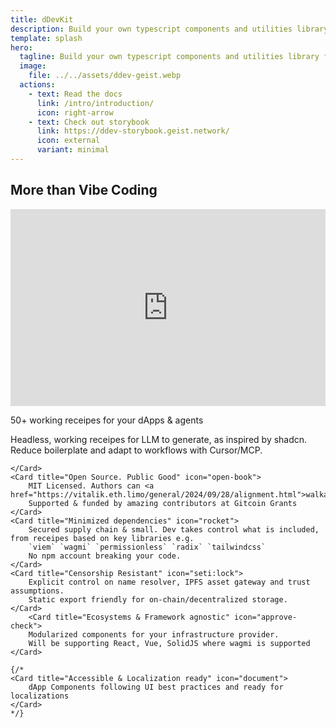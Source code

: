 ```yaml
---
title: dDevKit 
description: Build your own typescript components and utilities library for dApps and agents
template: splash
hero:
  tagline: Build your own typescript components and utilities library for dApps and agents
  image:
    file: ../../assets/ddev-geist.webp
  actions:
    - text: Read the docs
      link: /intro/introduction/
      icon: right-arrow
    - text: Check out storybook
      link: https://ddev-storybook.geist.network/
      icon: external
      variant: minimal
---
```



<div class="m-10">

## More than Vibe Coding


<div class="container" style="position: relative; padding-bottom: 62.5%; height: 0;">

<iframe src="https://www.loom.com/embed/cd20a6f784234b4b817200115cc880e7?sid=1ecce48d-387d-4e23-b628-560e91ce32bb" frameborder="0" webkitallowfullscreen mozallowfullscreen allowfullscreen style="position: absolute; top: 0; left: 0; width: 100%; height: 100%;"></iframe>

</div>

50+ working receipes for your dApps & agents 

</div>


<CardGrid stagger>
	<Card title="Open Code. AI-Ready" icon="puzzle">
		Headless, working receipes for LLM to generate, as inspired by shadcn.
		Reduce boilerplate and adapt to workflows with Cursor/MCP.
		
	</Card>
	<Card title="Open Source. Public Good" icon="open-book">
		MIT Licensed. Authors can <a href="https://vitalik.eth.limo/general/2024/09/28/alignment.html">walkaway</a> 
 		Supported & funded by amazing contributors at Gitcoin Grants
	</Card>
	<Card title="Minimized dependencies" icon="rocket">
		Secured supply chain & small. Dev takes control what is included, from receipes based on key libraries e.g.
		`viem` `wagmi` `permissionless` `radix` `tailwindcss`
		No npm account breaking your code.
	</Card>
	<Card title="Censorship Resistant" icon="seti:lock">
		Explicit control on name resolver, IPFS asset gateway and trust assumptions.
		Static export friendly for on-chain/decentralized storage.  
	</Card>
		<Card title="Ecosystems & Framework agnostic" icon="approve-check">
		Modularized components for your infrastructure provider.
		Will be supporting React, Vue, SolidJS where wagmi is supported  
	</Card>

	{/* 
	<Card title="Accessible & Localization ready" icon="document">
		dApp Components following UI best practices and ready for localizations   
	</Card>
	*/} 


</CardGrid>



<TestimonialGrid title="What people are saying">
  
</TestimonialGrid>